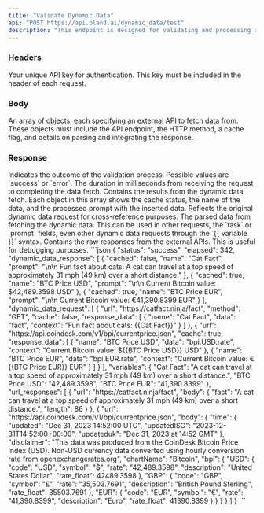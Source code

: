 ```yaml
---
title: "Validate Dynamic Data"
api: "POST https://api.bland.ai/dynamic_data/test"
description: "This endpoint is designed for validating and processing dynamic data obtained from external APIs. The data is used in AI phone calls to ensure compliance with format requirements and functionality."
---
```


### Headers

<ParamField header="authorization" type="string" required>
  Your unique API key for authentication. This key must be included in the header of each request.
</ParamField>

### Body

<ParamField body="dynamic_data" type="array" required>
  An array of objects, each specifying an external API to fetch data from. These objects must include the API endpoint,
  the HTTP method, a cache flag, and details on parsing and integrating the response.
</ParamField>

### Response

<ResponseField name="status" type="string">
  Indicates the outcome of the validation process. Possible values are `success` or `error`.
</ResponseField>

<ResponseField name="elapsed" type="number">
  The duration in milliseconds from receiving the request to completing the data fetch.
</ResponseField>

<ResponseField name="dynamic_data_response" type="array">
  Contains the results from the dynamic data fetch. Each object in this array shows the cache status, the name of the
  data, and the processed prompt with the inserted data.
</ResponseField>

<ResponseField name="dynamic_data_request" type="array">
  Reflects the original dynamic data request for cross-reference purposes.
</ResponseField>

<ResponseField name="variables" type="object">
  The parsed data from fetching the dynamic data. This can be used in other requests, the `task` or `prompt` fields,
  even other dynamic data requests through the `{{ variable }}` syntax.
</ResponseField>

<ResponseField name="url_responses" type="array">
  Contains the raw responses from the external APIs. This is useful for debugging purposes.
</ResponseField>

<ResponseExample>
```json
{
    "status": "success",
    "elapsed": 342,
    "dynamic_data_response": [
        {
            "cached": false,
            "name": "Cat Fact",
            "prompt": "\n\n Fun fact about cats: A cat can travel at a top speed of approximately 31 mph (49 km) over a short distance."
        },
        {
            "cached": true,
            "name": "BTC Price USD",
            "prompt": "\n\n Current Bitcoin value: $42,489.3598 USD"
        },
        {
            "cached": true,
            "name": "BTC Price EUR",
            "prompt": "\n\n Current Bitcoin value: €41,390.8399 EUR"
        }
    ],
    "dynamic_data_request": [
        {
            "url": "https://catfact.ninja/fact",
            "method": "GET",
            "cache": false,
            "response_data": [
                {
                    "name": "Cat Fact",
                    "data": "fact",
                    "context": "Fun fact about cats: {{Cat Fact}}"
                }
            ]
        },
        {
            "url": "https://api.coindesk.com/v1/bpi/currentprice.json",
            "cache": true,
            "response_data": [
                {
                    "name": "BTC Price USD",
                    "data": "bpi.USD.rate",
                    "context": "Current Bitcoin value: ${{BTC Price USD}} USD"
                },
                {
                    "name": "BTC Price EUR",
                    "data": "bpi.EUR.rate",
                    "context": "Current Bitcoin value: €{{BTC Price EUR}} EUR"
                }
            ]
        }
    ],
    "variables": {
        "Cat Fact": "A cat can travel at a top speed of approximately 31 mph (49 km) over a short distance.",
        "BTC Price USD": "42,489.3598",
        "BTC Price EUR": "41,390.8399"
    },
    "url_responses": [
        {
            "url": "https://catfact.ninja/fact",
            "body": {
                "fact": "A cat can travel at a top speed of approximately 31 mph (49 km) over a short distance.",
                "length": 86
            }
        },
        {
            "url": "https://api.coindesk.com/v1/bpi/currentprice.json",
            "body": {
                "time": {
                    "updated": "Dec 31, 2023 14:52:00 UTC",
                    "updatedISO": "2023-12-31T14:52:00+00:00",
                    "updateduk": "Dec 31, 2023 at 14:52 GMT"
                },
                "disclaimer": "This data was produced from the CoinDesk Bitcoin Price Index (USD). Non-USD currency data converted using hourly conversion rate from openexchangerates.org",
                "chartName": "Bitcoin",
                "bpi": {
                    "USD": {
                        "code": "USD",
                        "symbol": "&#36;",
                        "rate": "42,489.3598",
                        "description": "United States Dollar",
                        "rate_float": 42489.3598
                    },
                    "GBP": {
                        "code": "GBP",
                        "symbol": "&pound;",
                        "rate": "35,503.7691",
                        "description": "British Pound Sterling",
                        "rate_float": 35503.7691
                    },
                    "EUR": {
                        "code": "EUR",
                        "symbol": "&euro;",
                        "rate": "41,390.8399",
                        "description": "Euro",
                        "rate_float": 41390.8399
                    }
                }
            }
        }
    ]
}
```
</ResponseExample>
